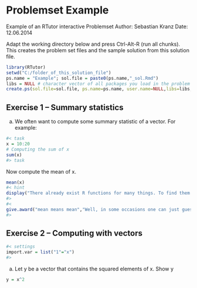 # Problemset Example

Example of an RTutor interactive Problemset
Author:  Sebastian Kranz
Date:    12.06.2014

Adapt the working directory below and press Ctrl-Alt-R (run all chunks). This creates the problem set files and the sample solution from this solution file.

```r
library(RTutor)
setwd("C:/folder_of_this_solution_file")
ps.name = "Example"; sol.file = paste0(ps.name,"_sol.Rmd")
libs = NULL # character vector of all packages you load in the problem set
create.ps(sol.file=sol.file, ps.name=ps.name, user.name=NULL,libs=libs, name.sol.chunks=TRUE)
```
 

## Exercise 1 -- Summary statistics #####################################

a) We often want to compute some summary statistic of a vector.
For example:
```r
#< task
x = 10:20
# Computing the sum of x
sum(x)
#> task
```
Now compute the mean of x.
```r
mean(x)
#< hint
display("There already exist R functions for many things. To find them use Google, e.g. search for 'R compute mean'.")
#>
#<
give.award("mean means mean","Well, in some occasions one can just guess the name of an R function. The function to compute the mean of a vector, or matrix is called 'mean'. Usually, it is much quicker to goggle than to guess function names, however.")
#>
```


## Exercise 2 -- Computing with vectors #####################################

```r
#< settings
import.var = list("1"="x")
#>
```
a) Let y be a vector that contains the squared elements of x. Show y
```r
y = x^2
```

